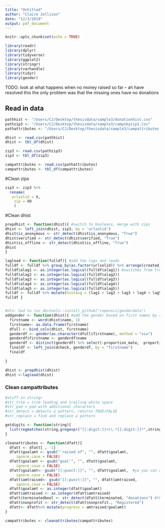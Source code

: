 ```yaml
---
title: "Untitled"
author: "Claire Jellison"
date: "12/3/2019"
output: pdf_document
---
```


```r
knitr::opts_chunk$set(echo = TRUE)
```


```r
library(readr)
library(dplyr)
library(tidyverse)
library(ggplot2)
library(stringr)
library(varhandle)
library(tidyr)
library(gender)
```
TODO: 
look at what happens when no money raised so far 
-- ah have resolved this the only problem was that the missing ones have no donations

## Read in data 
```r
pathhist <- "/Users/CJ/Desktop/thesisdata/sample3/donationhist.csv" 
pathzip3 <- "/Users/CJ/Desktop/thesisdata/sample3/campsbyzip1.csv" 
pathattributes <- "/Users/CJ/Desktop/thesisdata/sample3/campattributes.csv" 

dhist <- read.csv(pathhist)
dhist <- tbl_df(dhist)

zip3 <- read.csv(pathzip3)
zip3 <- tbl_df(zip3)

campattributes <- read.csv(pathattributes)
campattributes <- tbl_df(campattributes)

```

#Clean zips 
```r
zip3 <- zip3 %>% 
  rename(
   urlsolid = X,
    zip = X0 
    )
```

#Clean dhist
```r
prepdhist <- function(dhist){ #switch to booleans, merge with zips
dhist <- left_join(dhist, zip3, by = 'urlsolid') 
dhist$is_anonymous <- str_detect(dhist$is_anonymous, "True")
dhist$verified <- str_detect(dhist$verified, "True")
dhist$is_offline <- str_detect(dhist$is_offline, "True")
dhist
}

laglead <- function(fulldf){ #add the lags and leads
fulldf <- fulldf %>% group_by(as.factor(urlsolid)) %>% arrange(created_at) %>% mutate(lag1 = lag(amount,n = 1L), lag2 = lag(amount,n = 2L), lag3= lag(amount,n = 3L), lag4= lag(amount,n = 4L), lag5= lag(amount,n = 5L), alag1 = lag(is_anonymous,n = 1L), alag2 = lag(is_anonymous,n = 2L), alag3= lag(is_anonymous,n = 3L), alag4= lag(is_anonymous,n = 4L), alag5= lag(is_anonymous,n = 5L), lead1 = lead(amount,n = 1L), lead2 = lead(amount,n = 2L), lead3= lead(amount,n = 3L), lead4= lead(amount,n = 4L),lead5= lead(amount,n = 5L)) 
fulldf$alag1 <- as.integer(as.logical(fulldf$alag1)) #switches from true/false to 0/1
fulldf$alag2 <- as.integer(as.logical(fulldf$alag2))
fulldf$alag3 <- as.integer(as.logical(fulldf$alag3))
fulldf$alag4 <- as.integer(as.logical(fulldf$alag4))
fulldf$alag5 <- as.integer(as.logical(fulldf$alag5))
fulldf <- fulldf %>% mutate(histavg = (lag1 + lag2 + lag3 + lag4 + lag5)/5) %>% mutate(anonpropscreen = (alag1 + alag2 + alag3 + alag4 + alag5)/5)  %>% mutate(futavg = (lead1 + lead2 + lead3 + lead4 + lead5)/5)
fulldf }


#nts: had to run devtools::install_github("ropensci/genderdata") 
addgender <- function(dhist){ #add the gender based on first names by social security 
  firstname <- word(dhist$name, 1)
  firstname<- as.data.frame(firstname)
  dfull <- bind_cols(dhist, firstname)
  genderdf <- gender(as.character(dfull$firstname), method = "ssa") 
  genderdf$firstname <- genderdf$name
  genderdf <- distinct(genderdf) %>% select(-proportion_male, -proportion_female, -year_min, -year_max)
  finaldf <- left_join(dcheck, genderdf, by = "firstname") 
  finaldf 
  
}

```



```r
dhist <- prepdhist(dhist)
dhist <-laglead(dhist)
```


### Clean campattributes 

```r
#stuff in stringr 
#str_trim = trim leading and trailing white space 
#str_pad = pad with additional characters 
#str_detect = detects a pattern, returns TRUE/FALSE 
#str_replace = find and replace a pattern 
```

```r
getdigits <- function(string){
  list(regmatches(string,gregexpr("[[:digit:]]+\\.*[[:digit:]]*",string)))
}

cleanattributes <- function(dfatt){ 
  dfatt <- dfatt[ , -1]
  dfatt$goalamt <- gsub("'raised of", "", dfatt$goalamt,
     ignore.case = FALSE)
  dfatt$goalamt <- gsub("goal'", "", dfatt$goalamt,
     ignore.case = FALSE)
  dfatt$goalamt<- gsub("[[:punct:]]", "", dfatt$goalamt,  #yo you can also use str_replace if ya want
     ignore.case = FALSE)
  dfatt$amtraised<- gsub("[[:punct:]]", "", dfatt$amtraised,
     ignore.case = FALSE)
  dfatt$goalamt <- as.integer(dfatt$goalamt)
  dfatt$amtraised <- as.integer(dfatt$amtraised)
  dfatt$terminatedbool <- str_detect(dfatt$terminated, "donations") #this doesn't work? DOUBLE CHECK
  dfatt$nonprofit <- str_detect(dfatt$nonprofit., "Registered")
  dfatt<- dfatt%>% mutate(progress = amtraised/goalamt)
}


```

```r
campattributes <- cleanattributes(campattributes)
```







